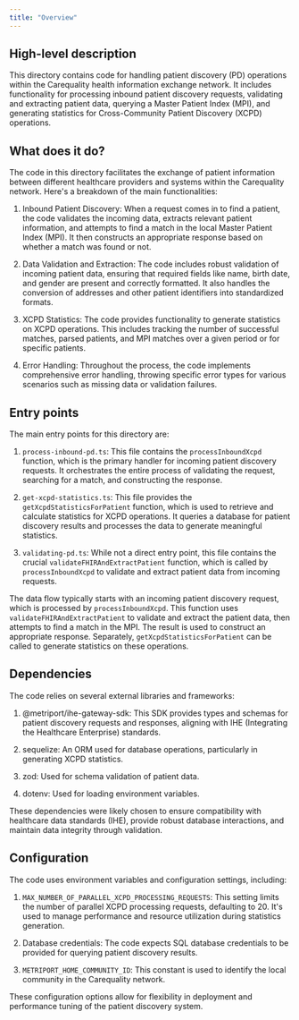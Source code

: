 ```yaml
---
title: "Overview"
---
```


## High-level description
This directory contains code for handling patient discovery (PD) operations within the Carequality health information exchange network. It includes functionality for processing inbound patient discovery requests, validating and extracting patient data, querying a Master Patient Index (MPI), and generating statistics for Cross-Community Patient Discovery (XCPD) operations.

## What does it do?
The code in this directory facilitates the exchange of patient information between different healthcare providers and systems within the Carequality network. Here's a breakdown of the main functionalities:

1. Inbound Patient Discovery: When a request comes in to find a patient, the code validates the incoming data, extracts relevant patient information, and attempts to find a match in the local Master Patient Index (MPI). It then constructs an appropriate response based on whether a match was found or not.

2. Data Validation and Extraction: The code includes robust validation of incoming patient data, ensuring that required fields like name, birth date, and gender are present and correctly formatted. It also handles the conversion of addresses and other patient identifiers into standardized formats.

3. XCPD Statistics: The code provides functionality to generate statistics on XCPD operations. This includes tracking the number of successful matches, parsed patients, and MPI matches over a given period or for specific patients.

4. Error Handling: Throughout the process, the code implements comprehensive error handling, throwing specific error types for various scenarios such as missing data or validation failures.

## Entry points
The main entry points for this directory are:

1. `process-inbound-pd.ts`: This file contains the `processInboundXcpd` function, which is the primary handler for incoming patient discovery requests. It orchestrates the entire process of validating the request, searching for a match, and constructing the response.

2. `get-xcpd-statistics.ts`: This file provides the `getXcpdStatisticsForPatient` function, which is used to retrieve and calculate statistics for XCPD operations. It queries a database for patient discovery results and processes the data to generate meaningful statistics.

3. `validating-pd.ts`: While not a direct entry point, this file contains the crucial `validateFHIRAndExtractPatient` function, which is called by `processInboundXcpd` to validate and extract patient data from incoming requests.

The data flow typically starts with an incoming patient discovery request, which is processed by `processInboundXcpd`. This function uses `validateFHIRAndExtractPatient` to validate and extract the patient data, then attempts to find a match in the MPI. The result is used to construct an appropriate response. Separately, `getXcpdStatisticsForPatient` can be called to generate statistics on these operations.

## Dependencies
The code relies on several external libraries and frameworks:

1. @metriport/ihe-gateway-sdk: This SDK provides types and schemas for patient discovery requests and responses, aligning with IHE (Integrating the Healthcare Enterprise) standards.

2. sequelize: An ORM used for database operations, particularly in generating XCPD statistics.

3. zod: Used for schema validation of patient data.

4. dotenv: Used for loading environment variables.

These dependencies were likely chosen to ensure compatibility with healthcare data standards (IHE), provide robust database interactions, and maintain data integrity through validation.

## Configuration
The code uses environment variables and configuration settings, including:

1. `MAX_NUMBER_OF_PARALLEL_XCPD_PROCESSING_REQUESTS`: This setting limits the number of parallel XCPD processing requests, defaulting to 20. It's used to manage performance and resource utilization during statistics generation.

2. Database credentials: The code expects SQL database credentials to be provided for querying patient discovery results.

3. `METRIPORT_HOME_COMMUNITY_ID`: This constant is used to identify the local community in the Carequality network.

These configuration options allow for flexibility in deployment and performance tuning of the patient discovery system.